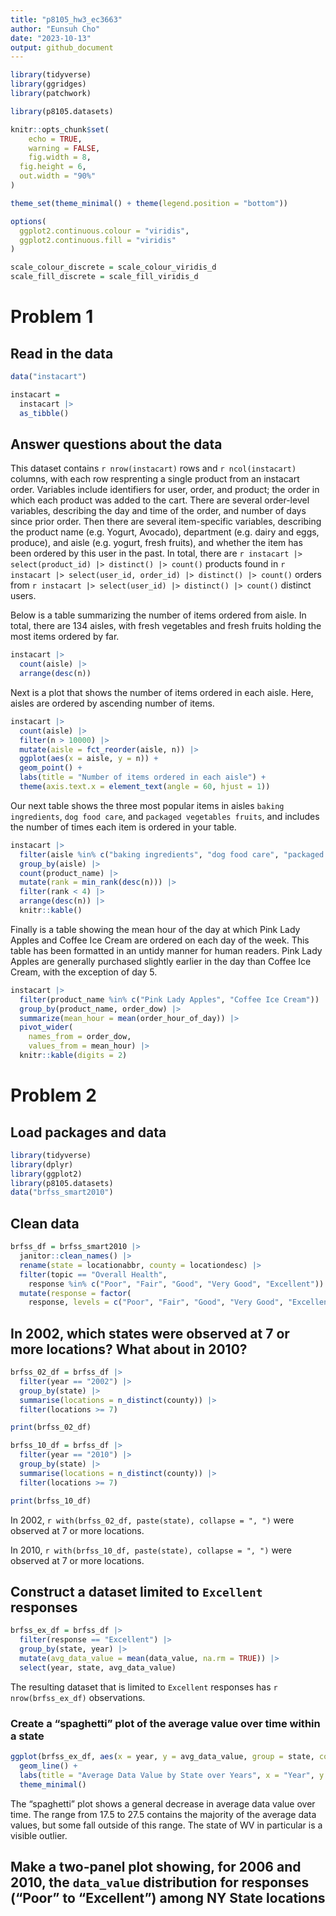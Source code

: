 ```yaml
---
title: "p8105_hw3_ec3663"
author: "Eunsuh Cho"
date: "2023-10-13"
output: github_document
---
```


```r
library(tidyverse)
library(ggridges)
library(patchwork)

library(p8105.datasets)

knitr::opts_chunk$set(
	echo = TRUE,
	warning = FALSE,
	fig.width = 8, 
  fig.height = 6,
  out.width = "90%"
)

theme_set(theme_minimal() + theme(legend.position = "bottom"))

options(
  ggplot2.continuous.colour = "viridis",
  ggplot2.continuous.fill = "viridis"
)

scale_colour_discrete = scale_colour_viridis_d
scale_fill_discrete = scale_fill_viridis_d
```

# Problem 1

## Read in the data

```r
data("instacart")

instacart = 
  instacart |> 
  as_tibble()
```

## Answer questions about the data

This dataset contains `r nrow(instacart)` rows and `r ncol(instacart)` columns, with each row resprenting a single product from an instacart order. Variables include identifiers for user, order, and product; the order in which each product was added to the cart. There are several order-level variables, describing the day and time of the order, and number of days since prior order. Then there are several item-specific variables, describing the product name (e.g. Yogurt, Avocado), department (e.g. dairy and eggs, produce), and aisle (e.g. yogurt, fresh fruits), and whether the item has been ordered by this user in the past. In total, there are `r instacart |> select(product_id) |> distinct() |> count()` products found in `r instacart |> select(user_id, order_id) |> distinct() |> count()` orders from `r instacart |> select(user_id) |> distinct() |> count()` distinct users.

Below is a table summarizing the number of items ordered from aisle. In total, there are 134 aisles, with fresh vegetables and fresh fruits holding the most items ordered by far.

```r
instacart |> 
  count(aisle) |> 
  arrange(desc(n))
```

Next is a plot that shows the number of items ordered in each aisle. Here, aisles are ordered by ascending number of items.

```r
instacart |> 
  count(aisle) |> 
  filter(n > 10000) |> 
  mutate(aisle = fct_reorder(aisle, n)) |> 
  ggplot(aes(x = aisle, y = n)) + 
  geom_point() + 
  labs(title = "Number of items ordered in each aisle") +
  theme(axis.text.x = element_text(angle = 60, hjust = 1))

```

Our next table shows the three most popular items in aisles `baking ingredients`, `dog food care`, and `packaged vegetables fruits`, and includes the number of times each item is ordered in your table.

```r
instacart |> 
  filter(aisle %in% c("baking ingredients", "dog food care", "packaged vegetables fruits")) |>
  group_by(aisle) |> 
  count(product_name) |> 
  mutate(rank = min_rank(desc(n))) |> 
  filter(rank < 4) |> 
  arrange(desc(n)) |>
  knitr::kable()
```

Finally is a table showing the mean hour of the day at which Pink Lady Apples and Coffee Ice Cream are ordered on each day of the week. This table has been formatted in an untidy manner for human readers. Pink Lady Apples are generally purchased slightly earlier in the day than Coffee Ice Cream, with the exception of day 5.

```r
instacart |>
  filter(product_name %in% c("Pink Lady Apples", "Coffee Ice Cream")) |>
  group_by(product_name, order_dow) |>
  summarize(mean_hour = mean(order_hour_of_day)) |>
  pivot_wider(
    names_from = order_dow, 
    values_from = mean_hour) |>
  knitr::kable(digits = 2)
```

# Problem 2

## Load packages and data

```r
library(tidyverse)
library(dplyr)
library(ggplot2)
library(p8105.datasets)
data("brfss_smart2010")
```

## Clean data

```r
brfss_df = brfss_smart2010 |> 
  janitor::clean_names() |> 
  rename(state = locationabbr, county = locationdesc) |> 
  filter(topic == "Overall Health",
    response %in% c("Poor", "Fair", "Good", "Very Good", "Excellent")) |> 
  mutate(response = factor(
    response, levels = c("Poor", "Fair", "Good", "Very Good", "Excellent")))
```

## In 2002, which states were observed at 7 or more locations? What about in 2010?

```r
brfss_02_df = brfss_df |> 
  filter(year == "2002") |> 
  group_by(state) |> 
  summarise(locations = n_distinct(county)) |> 
  filter(locations >= 7)

print(brfss_02_df)

brfss_10_df = brfss_df |> 
  filter(year == "2010") |> 
  group_by(state) |> 
  summarise(locations = n_distinct(county)) |> 
  filter(locations >= 7)

print(brfss_10_df)
```

In 2002, `r with(brfss_02_df, paste(state), collapse = ", ")` were observed at 7 or more locations.

In 2010, `r with(brfss_10_df, paste(state), collapse = ", ")` were observed at 7 or more locations.

## Construct a dataset limited to `Excellent` responses

```r
brfss_ex_df = brfss_df |> 
  filter(response == "Excellent") |> 
  group_by(state, year) |> 
  mutate(avg_data_value = mean(data_value, na.rm = TRUE)) |> 
  select(year, state, avg_data_value)
```

The resulting dataset that is limited to `Excellent` responses has `r nrow(brfss_ex_df)` observations.

### Create a "spaghetti" plot of the average value over time within a state

```r
ggplot(brfss_ex_df, aes(x = year, y = avg_data_value, group = state, color = state)) +
  geom_line() +
  labs(title = "Average Data Value by State over Years", x = "Year", y = "Average Data Value", color = "State") +
  theme_minimal()
```

The "spaghetti" plot shows a general decrease in average data value over time. The range from 17.5 to 27.5 contains the majority of the average data values, but some fall outside of this range. The state of WV in particular is a visible outlier.

## Make a two-panel plot showing, for 2006 and 2010, the `data_value` distribution for responses ("Poor" to "Excellent") among NY State locations






